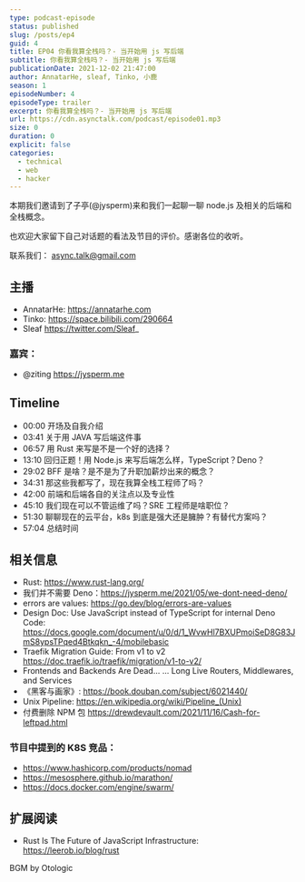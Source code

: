 ```yaml
---
type: podcast-episode
status: published
slug: /posts/ep4
guid: 4
title: EP04 你看我算全栈吗？- 当开始用 js 写后端
subtitle: 你看我算全栈吗？- 当开始用 js 写后端
publicationDate: 2021-12-02 21:47:00
author: AnnatarHe, sleaf, Tinko, 小鹿
season: 1
episodeNumber: 4
episodeType: trailer
excerpt: 你看我算全栈吗？- 当开始用 js 写后端
url: https://cdn.asynctalk.com/podcast/episode01.mp3
size: 0
duration: 0
explicit: false
categories:
  - technical
  - web
  - hacker
---
```


本期我们邀请到了子亭(@jysperm)来和我们一起聊一聊 node.js 及相关的后端和全栈概念。

也欢迎大家留下自己对话题的看法及节目的评价。感谢各位的收听。

联系我们： async.talk@gmail.com

## 主播

* AnnatarHe: https://annatarhe.com
* Tinko: https://space.bilibili.com/290664
* Sleaf https://twitter.com/Sleaf_

### 嘉宾：

* @ziting https://jysperm.me

## Timeline

* 00:00 开场及自我介绍
* 03:41 关于用 JAVA 写后端这件事
* 06:57 用 Rust 来写是不是一个好的选择？
* 13:10 回归正题！用 Node.js 来写后端怎么样，TypeScript？Deno？
* 29:02 BFF 是啥？是不是为了升职加薪炒出来的概念？
* 34:31 那这些我都写了，现在我算全栈工程师了吗？
* 42:00 前端和后端各自的关注点以及专业性
* 45:10 我们现在可以不管运维了吗？SRE 工程师是啥职位？
* 51:30 聊聊现在的云平台，k8s 到底是强大还是臃肿？有替代方案吗？
* 57:04 总结时间

## 相关信息

* Rust: https://www.rust-lang.org/
* 我们并不需要 Deno：https://jysperm.me/2021/05/we-dont-need-deno/
* errors are values: https://go.dev/blog/errors-are-values
* Design Doc: Use JavaScript instead of TypeScript for internal Deno Code: https://docs.google.com/document/u/0/d/1_WvwHl7BXUPmoiSeD8G83JmS8ypsTPqed4Btkqkn_-4/mobilebasic
* Traefik Migration Guide: From v1 to v2 https://doc.traefik.io/traefik/migration/v1-to-v2/
* Frontends and Backends Are Dead... ... Long Live Routers, Middlewares, and Services
* 《黑客与画家》: https://book.douban.com/subject/6021440/
* Unix Pipeline: https://en.wikipedia.org/wiki/Pipeline_(Unix)
* 付费删除 NPM 包 https://drewdevault.com/2021/11/16/Cash-for-leftpad.html

### 节目中提到的 K8S 竞品：

* https://www.hashicorp.com/products/nomad
* https://mesosphere.github.io/marathon/
* https://docs.docker.com/engine/swarm/

## 扩展阅读

* Rust Is The Future of JavaScript Infrastructure: https://leerob.io/blog/rust

BGM by Otologic